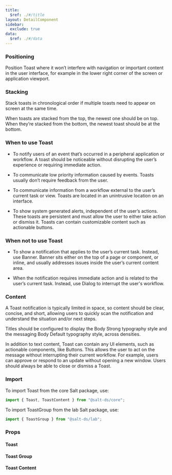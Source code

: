 ```yaml
---
title:
  $ref: ./#/title
layout: DetailComponent
sidebar:
  exclude: true
data:
  $ref: ./#/data
---
```


### Positioning

Position Toast where it won’t interfere with navigation or important content in the user interface, for example in the lower right corner of the screen or application viewport.

### Stacking

Stack toasts in chronological order if multiple toasts need to appear on screen at the same time.

When toasts are stacked from the top, the newest one should be on top. When they’re stacked from the bottom, the newest toast should be at the bottom.

### When to use Toast

- To notify users of an event that’s occurred in a peripheral application or workflow. A toast should be noticeable without disrupting the user’s experience or requiring immediate action.

- To communicate low priority information caused by events. Toasts usually don’t require feedback from the user.

- To communicate information from a workflow external to the user’s current task or view. Toasts are located in an unintrusive location on an interface.

- To show system generated alerts, independent of the user’s actions. These toasts are persistent and must allow the user to either take action or dismiss it. Toasts can contain customizable content such as actionable buttons.

### When not to use Toast

- To show a notification that applies to the user’s current task. Instead, use Banner. Banner sits either on the top of a page or component, or inline, and usually addresses issues inside the user’s current content area.

- When the notification requires immediate action and is related to the user’s current task. Instead, use Dialog to interrupt the user's workflow.

### Content

A Toast notification is typically limited in space, so content should be clear, concise, and short, allowing users to quickly scan the notification and understand the situation and/or next steps.

Titles should be configured to display the Body Strong typography style and the messaging Body Default typography style, across densities.

In addition to text content, Toast can contain any UI elements, such as actionable components, like Buttons. This allows the user to act on the message without interrupting their current workflow. For example, users can approve or respond to an update without opening a new window. Users should always be able to close or dismiss a Toast.

### Import

To import Toast from the core Salt package, use:

```js
import { Toast, ToastContent } from "@salt-ds/core";
```

To import ToastGroup from the lab Salt package, use:

```js
import { ToastGroup } from "@salt-ds/lab";
```

### Props

#### Toast

<PropsTable componentName="Toast" />

#### Toast Group

<PropsTable packageName="lab" componentName="ToastGroup" />

#### Toast Content

<PropsTable componentName="ToastContent" />
